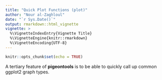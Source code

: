 ```yaml
---
title: "Quick Plot Functions (plot)"
author: "Nour al-Zaghloul"
date: "`r Sys.Date()`"
output: rmarkdown::html_vignette
vignette: >
  %\VignetteIndexEntry{Vignette Title}
  %\VignetteEngine{knitr::rmarkdown}
  %\VignetteEncoding{UTF-8}
---
```


```r
knitr::opts_chunk$set(echo = TRUE)
```

A tertiary feature of **pigeontools** is to be able to quickly call up common ggplot2 graph types.
